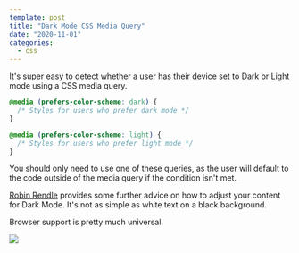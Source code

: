 ```yaml
---
template: post
title: "Dark Mode CSS Media Query"
date: "2020-11-01"
categories:
  - css
---
```


It's super easy to detect whether a user has their device set to Dark or Light mode using a CSS media query.

```css
@media (prefers-color-scheme: dark) {
  /* Styles for users who prefer dark mode */
}

@media (prefers-color-scheme: light) {
  /* Styles for users who prefer light mode */
}
```

You should only need to use one of these queries, as the user will default to the code outside of the media query if the condition isn't met.

[Robin Rendle](https://css-tricks.com/dark-modes-with-css/) provides some further advice on how to adjust your content for Dark Mode. It's not as simple as white text on a black background.

Browser support is pretty much universal.

![](prefers-color-scheme.png)
